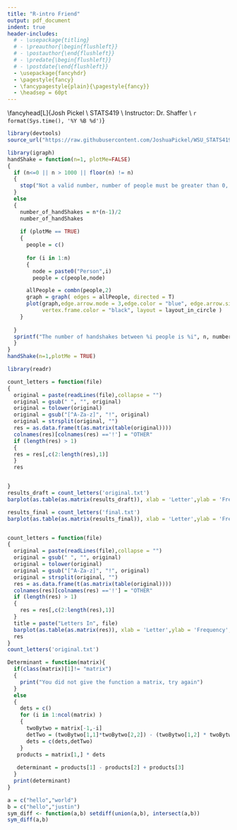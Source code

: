 ```yaml
---
title: "R-intro Friend"
output: pdf_document
indent: true
header-includes:
  # - \usepackage{titling}
  # - \preauthor{\begin{flushleft}}
  # - \postauthor{\end{flushleft}}
  # - \predate{\begin{flushleft}}
  # - \postdate{\end{flushleft}}
  - \usepackage{fancyhdr}
  - \pagestyle{fancy}
  - \fancypagestyle{plain}{\pagestyle{fancy}}
  - \headsep = 60pt
---
```


\fancyhead[L]{Josh Pickel \\ STATS419 \\ Instructor: Dr. Shaffer \\ `r format(Sys.time(), '%Y %B %d')`}
```r
library(devtools)
source_url("https://raw.githubusercontent.com/JoshuaPickel/WSU_STATS419_2021/main/functions/functions-intro/r-intro.R")

```


```r
library(igraph)
handShake = function(n=1, plotMe=FALSE)
{
  if (n<=0 || n > 1000 || floor(n) != n)
  {
    stop("Not a valid number, number of people must be greater than 0, and less than 41 ")
  }
  else
  {
    number_of_handShakes = n*(n-1)/2
    number_of_handShakes
    
    if (plotMe == TRUE)
    {
      people = c()
      
      for (i in 1:n)
      {
        node = paste0("Person",i)
        people = c(people,node)

      allPeople = combn(people,2)
      graph = graph( edges = allPeople, directed = T)
      plot(graph,edge.arrow.mode = 3,edge.color = "blue", edge.arrow.size = .25,vertex.size = 25,vertex.color = "grey",
           vertex.frame.color = "black", layout = layout_in_circle )
    }
    
  }
  sprintf("The number of handshakes between %i people is %i", n, number_of_handShakes)
  }
}
handShake(n=1,plotMe = TRUE)
```


```r

library(readr)

count_letters = function(file)
{
  original = paste(readLines(file),collapse = "")
  original = gsub(" ", "", original)
  original = tolower(original)
  original = gsub("[^A-Za-z]", "!", original)
  original = strsplit(original, "")
  res = as.data.frame(t(as.matrix(table(original))))
  colnames(res)[colnames(res) =='!'] = "OTHER"
  if (length(res) > 1)
  {
  res = res[,c(2:length(res),1)]
  }
  res


}
results_draft = count_letters('original.txt')
barplot(as.table(as.matrix(results_draft)), xlab = 'Letter',ylab = 'Frequency', main = "Letters In Original Draft")

results_final = count_letters('final.txt')
barplot(as.table(as.matrix(results_final)), xlab = 'Letter',ylab = 'Frequency', main = "Letters In Final Draft")



```

```r
count_letters = function(file)
{
  original = paste(readLines(file),collapse = "")
  original = gsub(" ", "", original)
  original = tolower(original)
  original = gsub("[^A-Za-z]", "!", original)
  original = strsplit(original, "")
  res = as.data.frame(t(as.matrix(table(original))))
  colnames(res)[colnames(res) =='!'] = "OTHER"
  if (length(res) > 1)
  {
    res = res[,c(2:length(res),1)]
  }
  title = paste("Letters In", file)
  barplot(as.table(as.matrix(res)), xlab = 'Letter',ylab = 'Frequency', main = title)
  res
}
count_letters('original.txt')
```


```r

Determinant = function(matrix){
  if(class(matrix)[1]!= "matrix") 
  {
    print("You did not give the function a matrix, try again")
  }
  else
  {
    dets = c()
    for (i in 1:ncol(matrix) )
    {
      twoBytwo = matrix[-1,-i]
      detTwo = (twoBytwo[1,1]*twoBytwo[2,2]) - (twoBytwo[1,2] * twoBytwo[2,1])
      dets = c(dets,detTwo)
    }
   products = matrix[1,] * dets
   
   determinant = products[1] - products[2] + products[3]
  }
  print(determinant)
}

```

```r
a = c("hello","world")
b = c("hello","justin")
sym_diff <- function(a,b) setdiff(union(a,b), intersect(a,b))
sym_diff(a,b)
```

